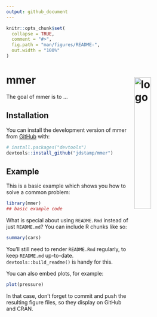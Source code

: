 ```yaml
---
output: github_document
---
```


<!-- README.md is generated from README.Rmd. Please edit that file -->

```r
knitr::opts_chunk$set(
  collapse = TRUE,
  comment = "#>",
  fig.path = "man/figures/README-",
  out.width = "100%"
)
```

# mmer <a href="https://jdstamp.github.io/mmer"><img src="man/figures/README-logo.png" align="right" alt="logo" style="padding:10px; max-width:550px; width: 30%;" /></a>


<!-- badges: start -->
<!-- badges: end -->

The goal of mmer is to ...

## Installation

You can install the development version of mmer from [GitHub](https://github.com/) with:

``` r
# install.packages("devtools")
devtools::install_github("jdstamp/mmer")
```

## Example

This is a basic example which shows you how to solve a common problem:

```r
library(mmer)
## basic example code
```

What is special about using `README.Rmd` instead of just `README.md`? You can include R chunks like so:

```r
summary(cars)
```

You'll still need to render `README.Rmd` regularly, to keep `README.md` up-to-date. `devtools::build_readme()` is handy for this.

You can also embed plots, for example:

```r
plot(pressure)
```

In that case, don't forget to commit and push the resulting figure files, so they display on GitHub and CRAN.
